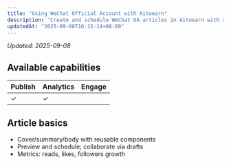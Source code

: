 ```yaml
---
title: "Using WeChat Official Account with Aitoearn"
description: "Create and schedule WeChat OA articles in Aitoearn with recommended specs."
updatedAt: "2025-09-08T16:15:14+08:00"
---
```

<!-- UPDATED_AT -->
_Updated: 2025-09-08_

## Available capabilities

| Publish | Analytics | Engage |
| --- | --- | --- |
| ✓ | ✓ |  |

## Article basics

- Cover/summary/body with reusable components
- Preview and schedule; collaborate via drafts
- Metrics: reads, likes, followers growth
